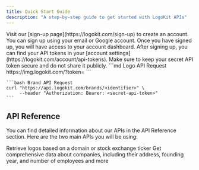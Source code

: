 ```yaml
---
title: Quick Start Guide
description: "A step-by-step guide to get started with LogoKit APIs"
---
```


<Steps>
  <Step title="Create an Account">
    Visit our [sign-up page](https://logokit.com/sign-up) to create an account.
    You can sign up using your email or Google account. Once you have signed up,
    you will have access to your account dashboard.
  </Step>
  <Step title="Obtain API Tokens">
    After signing up, you can find your API tokens in your [account
    settings](https://logokit.com/account/api-tokens). Make sure to keep your
    secret API token secure and do not share it publicly.
  </Step>
  <Step title="Integrate with Your Application">
    ```md Logo API Request
    https://img.logokit.com/<identifier>?token=<publishable-api-token>
    ```

    ```bash Brand API Request
    curl "https://api.logokit.com/brands/<identifier>" \
         --header "Authorization: Bearer: <secret-api-token>"
    ```

  </Step>
</Steps>

## API Reference

You can find detailed information about our APIs in the API Reference section. Here are the two main APIs you will be using:

<CardGroup cols={2}>
  <Card title="Logo API" icon="image" href="/api-reference/logo-API">
    Retrieve logos based on a domain or stock exchange ticker
  </Card>
  <Card
    title="Brand API"
    icon="code"
    href="/api-reference/brand-API"
  >
    Get comprehensive data about companies, including their address, founding
    year, and number of employees and more
  </Card>
</CardGroup>
